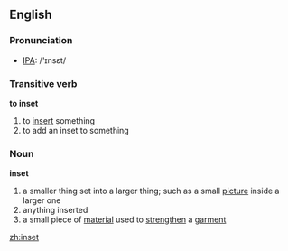 ==English==
=== Pronunciation ===
*[[w:IPA|IPA]]: /'ɪnsεt/

===Transitive verb===
'''to inset'''
# to [[insert]] something
# to add an inset to something
===Noun===
'''inset'''
# a smaller thing set into a larger thing; such as a small [[picture]] inside a larger one
# anything inserted
# a small piece of [[material]] used to [[strengthen]] a [[garment]]

[[zh:inset]]
